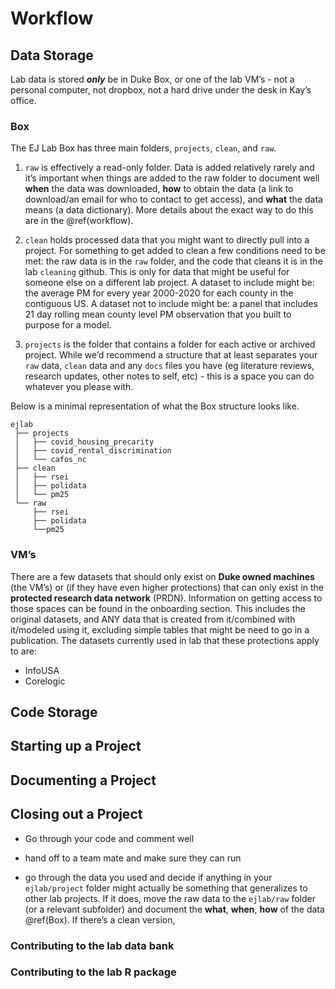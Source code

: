 # Workflow {-}

## Data Storage {-}

Lab data is stored ***only*** be in Duke Box, or one of the lab VM's - not a personal computer, not dropbox, not a hard drive under the desk in Kay's office. 

### Box {-}

The EJ Lab Box has three main folders, `projects`, `clean`, and `raw`. 

1) `raw` is effectively a read-only folder. Data is added relatively rarely and it's important when things are added to the raw folder to document well **when** the data was downloaded, **how** to obtain the data (a link to download/an email for who to contact to get access), and **what** the data means (a data dictionary). More details about the exact way to do this are in the \@ref(workflow).

2) `clean` holds processed data that you might want to directly pull into a project. For something to get added to clean a few conditions need to be met: the raw data is in the `raw` folder, and the code that cleans it is in the lab `cleaning` github. This is only for data that might be useful for someone else on a different lab project. A dataset to include might be: the average PM for every year 2000-2020 for each county in the contiguous US. A dataset not to include might be: a panel that includes 21 day rolling mean county level PM observation that you built to purpose for a model. 

3) `projects` is the folder that contains a folder for each active or archived project. While we'd recommend a structure that at least separates your `raw` data, `clean` data and any `docs` files you have (eg literature reviews, research updates, other notes to self, etc) - this is a space you can do whatever you please with. 


Below is a minimal representation of what the Box structure looks like. 

```
ejlab
 ├── projects
 │   ├── covid_housing_precarity
 │   ├── covid_rental_discrimination
 │   └── cafos_nc 
 ├── clean
 │	 ├── rsei
 │	 ├── polidata
 │	 └── pm25
 └── raw
     ├── rsei
     ├── polidata
     └──pm25
```

### VM's {-}

There are a few datasets that should only exist on **Duke owned machines** (the VM's) or (if they have even higher protections) that can only exist in the **protected research data network** (PRDN). Information on getting access to those spaces can be found in the onboarding section. This includes the original datasets, and ANY data that is created from it/combined with it/modeled using it, excluding simple tables that might be need to go in a publication. The datasets currently used in lab that these protections apply to are: 

* InfoUSA
* Corelogic

## Code Storage {-}


## Starting up a Project {-}


## Documenting a Project {-}


## Closing out a Project {-}

* Go through your code and comment well

* hand off to a team mate and make sure they can run 

* go through the data you used and decide if anything in your `ejlab/project` folder might actually be something that generalizes to other lab projects. If it does, move the raw data to the `ejlab/raw` folder (or a relevant subfolder) and document the **what**, **when**, **how** of the data \@ref(Box). If there's a clean version, 

### Contributing to the lab data bank {-}

### Contributing to the lab R package {-}
